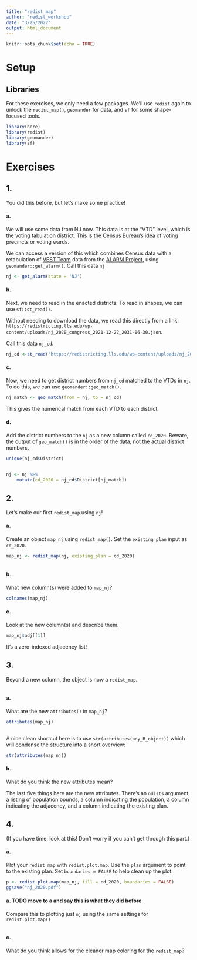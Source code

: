 ```yaml
---
title: "redist_map"
author: "redist_workshop"
date: "3/25/2022"
output: html_document
---
```


```r
knitr::opts_chunk$set(echo = TRUE)
```

# Setup

## Libraries

For these exercises, we only need a few packages. We'll use `redist` again to unlock the `redist_map()`, `geomander` for data, and `sf` for some shape-focused tools.
```r
library(here)
library(redist)
library(geomander)
library(sf)
```


# Exercises

## 1.

You did this before, but let's make some practice!

#### a.

We will use some data from NJ now. This data is at the "VTD" level, which is the voting tabulation district. This is the Census Bureau's idea of voting precincts or voting wards.

We can access a version of this which combines Census data with a retabulation of [VEST Team](https://twitter.com/vest_team) data from the [ALARM Project](https://alarm-redist.github.io/posts/2021-08-10-census-2020/), using `geomander::get_alarm()`. Call this data `nj`

```r
nj <- get_alarm(state = 'NJ')
```


#### b.

Next, we need to read in the enacted districts. To read in shapes, we can use `sf::st_read()`.

Without needing to download the data, we read this directly from a link:
`https://redistricting.lls.edu/wp-content/uploads/nj_2020_congress_2021-12-22_2031-06-30.json`.

Call this data `nj_cd`.

```r
nj_cd <-st_read('https://redistricting.lls.edu/wp-content/uploads/nj_2020_congress_2021-12-22_2031-06-30.json')
```

#### c.

Now, we need to get district numbers from `nj_cd` matched to the VTDs in `nj`. To do this, we can use `geomander::geo_match()`.

```r
nj_match <- geo_match(from = nj, to = nj_cd)
```

This gives the numerical match from each VTD to each district.


#### d.

Add the district numbers to the `nj` as a new column called `cd_2020`. Beware, the output of `geo_match()` is in the order of the data, not the actual district numbers.

```r
unique(nj_cd$District)


nj <- nj %>% 
    mutate(cd_2020 = nj_cd$District[nj_match])
```


## 2.

Let's make our first `redist_map` using `nj`!

#### a.

Create an object `map_nj` using `redist_map()`. Set the `existing_plan` input as `cd_2020`.

```r
map_nj <- redist_map(nj, existing_plan = cd_2020)
```

```r

```


#### b.

What new column(s) were added to `map_nj`?

```r
colnames(map_nj)
```

#### c. 

Look at the new column(s) and describe them.

```r
map_nj$adj[[1]]
```

It's a zero-indexed adjacency list!

## 3.

Beyond a new column, the object is now a `redist_map`.

```r

```

#### a. 

What are the new `attributes()` in `map_nj`? 

```r
attributes(map_nj)
```


```r

```


A nice clean shortcut here is to use `str(attributes(any_R_object))` which will condense the structure into a short overview:
```r
str(attributes(map_nj))
```


#### b. 

What do you think the new attributes mean?

The last five things here are the new attributes. There's an `ndists` argument, a listing of population bounds, a column indicating the population, a column indicating the adjacency, and a column indicating the existing plan.


## 4.

(If you have time, look at this! Don't worry if you can't get through this part.)


#### a.
Plot your `redist_map` with `redist.plot.map`. Use the `plan` argument to point to the existing plan. Set `boundaries = FALSE` to help clean up the plot.

```r
p <- redist.plot.map(map_nj, fill = cd_2020, boundaries = FALSE)
ggsave("nj_2020.pdf")
```


#### a. TODO move to a and say this is what they did before

Compare this to plotting just `nj` using the same settings for `redist.plot.map()`

```r

```

#### c.
What do you think allows for the cleaner map coloring for the `redist_map`?
